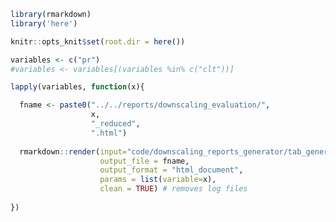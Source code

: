 ```r
library(rmarkdown)
library('here')

knitr::opts_knit$set(root.dir = here())
```

```r
variables <- c("pr")
#variables <- variables[(variables %in% c("clt"))]

lapply(variables, function(x){

  fname <- paste0("../../reports/downscaling_evaluation/",
                  x, 
                  "_reduced", 
                  ".html") 
   
  rmarkdown::render(input="code/downscaling_reports_generator/tab_generator.Rmd", 
                    output_file = fname,
                    output_format = "html_document",
                    params = list(variable=x),
                    clean = TRUE) # removes log files   
  
})
```